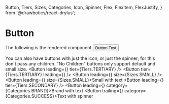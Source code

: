   Button,
  Tiers,
  Sizes,
  Categories,
  Icon,
  Spinner,
  Flex,
  FlexItem,
  FlexJustify,
} from '@drawbotics/react-drylus';



# Button

The following is the rendered component
<Playground component={Button}>
  <Button>Button Text</Button>
</Playground>


You can also have buttons with just the icon, or just the spinner; for this don't pass any children. "No Children" buttons only support default and small size.
<Playground>
  <Flex justify={FlexJustify.START} vSpacing={Sizes.SMALL}>
    <FlexItem>
      <Button leading={<Icon name="command" />} tier={Tiers.TERTIARY} />
    </FlexItem>
    <FlexItem>
      <Button tier={Tiers.TERTIARY} leading={<Spinner category={Categories.INFO} size={Sizes.SMALL} />} />
    </FlexItem>
    <FlexItem>
      <Button leading={<Icon name="command" />} size={Sizes.SMALL} />
    </FlexItem>
    <FlexItem>
      <Button leading={<Icon name="command" />} size={Sizes.SMALL}>Small with text</Button>
    </FlexItem>
    <FlexItem>
      <Button leading={<Icon name="command" />} tier={Tiers.SECONDARY} />
    </FlexItem>
    <FlexItem>
      <Button leading={<Icon name="command" />} category={Categories.BRAND}>Brand with text</Button>
    </FlexItem>
    <FlexItem>
      <Button trailing={<Spinner size={Sizes.SMALL} inversed />} category={Categories.SUCCESS}>Text with spinner</Button>
    </FlexItem>
  </Flex>
</Playground>
